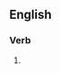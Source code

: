 ==English==

===Verb===
{{head|en|present participle}}

# {{present participle of|humour|lang=en|nocat=1}}
